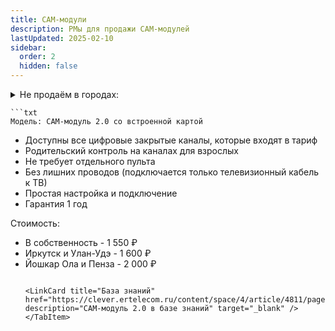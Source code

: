 ```yaml
---
title: CAM-модули
description: РМы для продажи CAM-модулей
lastUpdated: 2025-02-10
sidebar:
  order: 2
  hidden: false
---
```




<Tabs>
    <TabItem label="CAM-модуль 2.0">
        <details>
            <summary>
                Не продаём в городах:
            </summary>
            - Брянск
            - Екатеринбург
            - Краснодар
            - Красноярск
            - Курск
            - Липецк (в г. Моршанск и пос. Моршанского р-на)
            - Нижний Новгород
            - Рязань
            - Самара, Сызрань
            - Санкт-Петербург
            - Томск
            - Тула
        </details>

    ```txt
    Модель: CAM-модуль 2.0 со встроенной картой
- Доступны все цифровые закрытые каналы, которые входят в тариф
- Родительский контроль на каналах для взрослых
- Не требует отдельного пульта
- Без лишних проводов (подключается только телевизионный кабель к ТВ)
- Простая настройка и подключение
- Гарантия 1 год

Стоимость:
- В собственность - 1 550 ₽
- Иркутск и Улан-Удэ - 1 600 ₽
- Йошкар Ола и Пенза - 2 000 ₽
    ```

    <LinkCard title="База знаний" href="https://clever.ertelecom.ru/content/space/4/article/4811/page/0" description="CAM-модуль 2.0 в базе знаний" target="_blank" />
  </TabItem>
</Tabs>
